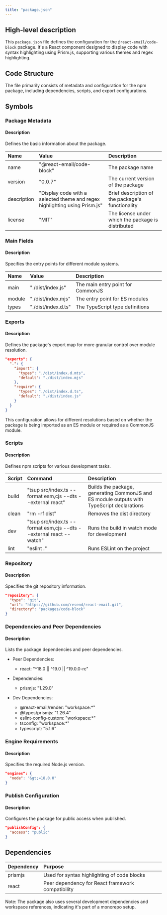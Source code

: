 ```yaml
---
title: "package.json"
---
```


## High-level description
This `package.json` file defines the configuration for the `@react-email/code-block` package. It's a React component designed to display code with syntax highlighting using Prism.js, supporting various themes and regex highlighting.

## Code Structure
The file primarily consists of metadata and configuration for the npm package, including dependencies, scripts, and export configurations.

## Symbols

### Package Metadata
#### Description
Defines the basic information about the package.

| Name | Value | Description |
|:-----|:------|:------------|
| name | "@react-email/code-block" | The package name |
| version | "0.0.7" | The current version of the package |
| description | "Display code with a selected theme and regex highlighting using Prism.js" | Brief description of the package's functionality |
| license | "MIT" | The license under which the package is distributed |

### Main Fields
#### Description
Specifies the entry points for different module systems.

| Name | Value | Description |
|:-----|:------|:------------|
| main | "./dist/index.js" | The main entry point for CommonJS |
| module | "./dist/index.mjs" | The entry point for ES modules |
| types | "./dist/index.d.ts" | The TypeScript type definitions |

### Exports
#### Description
Defines the package's export map for more granular control over module resolution.

```json
"exports": {
  ".": {
    "import": {
      "types": "./dist/index.d.mts",
      "default": "./dist/index.mjs"
    },
    "require": {
      "types": "./dist/index.d.ts",
      "default": "./dist/index.js"
    }
  }
}
```

This configuration allows for different resolutions based on whether the package is being imported as an ES module or required as a CommonJS module.

### Scripts
#### Description
Defines npm scripts for various development tasks.

| Script | Command | Description |
|:-------|:--------|:------------|
| build | "tsup src/index.ts --format esm,cjs --dts --external react" | Builds the package, generating CommonJS and ES module outputs with TypeScript declarations |
| clean | "rm -rf dist" | Removes the dist directory |
| dev | "tsup src/index.ts --format esm,cjs --dts --external react --watch" | Runs the build in watch mode for development |
| lint | "eslint ." | Runs ESLint on the project |

### Repository
#### Description
Specifies the git repository information.

```json
"repository": {
  "type": "git",
  "url": "https://github.com/resend/react-email.git",
  "directory": "packages/code-block"
}
```

### Dependencies and Peer Dependencies
#### Description
Lists the package dependencies and peer dependencies.

- Peer Dependencies:
  - react: "^18.0 || ^19.0 || ^19.0.0-rc"

- Dependencies:
  - prismjs: "1.29.0"

- Dev Dependencies:
  - @react-email/render: "workspace:*"
  - @types/prismjs: "1.26.4"
  - eslint-config-custom: "workspace:*"
  - tsconfig: "workspace:*"
  - typescript: "5.1.6"

### Engine Requirements
#### Description
Specifies the required Node.js version.

```json
"engines": {
  "node": "&gt;=18.0.0"
}
```

### Publish Configuration
#### Description
Configures the package for public access when published.

```json
"publishConfig": {
  "access": "public"
}
```

## Dependencies
| Dependency | Purpose |
|:-----------|:--------|
| prismjs | Used for syntax highlighting of code blocks |
| react | Peer dependency for React framework compatibility |

Note: The package also uses several development dependencies and workspace references, indicating it's part of a monorepo setup.
